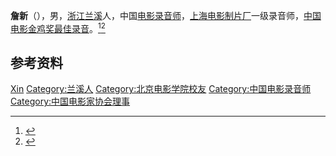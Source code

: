 '''詹新'''（{{bd|1960年|}}），男，[[浙江|浙江]][[兰溪|兰溪]]人，中国[[电影录音师|电影录音师]]，[[上海电影制片厂|上海电影制片厂]]一级录音师，[[中国电影金鸡奖最佳录音|中国电影金鸡奖最佳录音]]。<ref>{{Cite book|title=中国电影电视艺术家辞典|author=何厚桢主编|publisher=中国学术期刊（光盘版）电子杂志社|year=2007|isbn=|location=北京|pages=}}</ref><ref>{{Cite web|title=詹新|url=http://www.sta.edu.cn/7e/e9/c1559a32489/page.htm|accessdate=2020-12-21|work=上海戏剧学院|archive-date=2020-01-09|archive-url=https://web.archive.org/web/20200109130348/http://www.sta.edu.cn/7e/e9/c1559a32489/page.htm|dead-url=no}}</ref>

== 参考资料 ==
{{reflist}}

{{中国人物小作品}}
{{北京电影学院78级}}
{{中国电影金鸡奖最佳录音}}
{{Navboxes 
| title  = 詹新在[[中国电影家协会|中国电影家协会]]的职务
| list1  =
{{中国电影家协会第十届理事会}}
}}

{{Authority control}}
{{DEFAULTSORT:Zhan詹}}
[[Category:詹姓|Xin]]
[[Category:兰溪人|Category:兰溪人]]
[[Category:北京电影学院校友|Category:北京电影学院校友]]
[[Category:中国电影录音师|Category:中国电影录音师]]
[[Category:中国电影家协会理事|Category:中国电影家协会理事]]